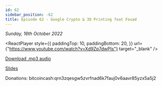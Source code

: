 ```yaml
---
id: 62
sidebar_position: -62
title: Episode 62 - Google Crypto & 3D Printing feat Fouad
---
```



_Sunday, 16th October 2022_

<ReactPlayer
  style={{
    paddingTop: 10,
    paddingBottom: 20,
  }}
  url={"https://www.youtube.com/watch?v=Xd9Zp7dwPIs"}
  target="_blank"
/>

[Download .mp3 audio](https://drive.google.com/file/d/1P6NatKr4z1Lnp-EOHKU66ICFKB4pJM77/view?usp=sharing)

[Slides](https://docs.google.com/presentation/d/1y7Ur-rtO6mL8jQV8Sh4Jql4Gji-m9OZy_qxQUFK5XvU/edit?usp=sharing)

Donations: bitcoincash:qrn3zqesgw5zvrfnad6k7fauj0v6aavr85yzx5a5j2
